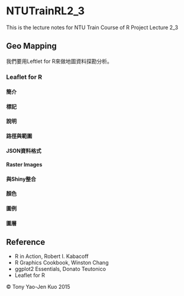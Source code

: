 # NTUTrainRL2_3
This is the lecture notes for NTU Train Course of R Project Lecture 2_3

## Geo Mapping

我們要用Leftlet for R來做地圖資料探勘分析。

### Leaflet for R

#### 簡介

#### 標記

#### 說明

#### 路徑與範圍

#### JSON資料格式

#### Raster Images

#### 與Shiny整合

#### 顏色

#### 圖例

#### 圖層

## Reference
* R in Action, Robert I. Kabacoff
* R Graphics Cookbook, Winston Chang
* ggplot2 Essentials, Donato Teutonico
* Leaflet for R

&copy; Tony Yao-Jen Kuo 2015